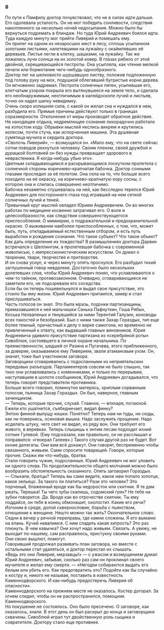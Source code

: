 ### 8 {-}

По пути к Памфилу доктор почувствовал, что не в силах идти дальше. Его одолевала усталость. Он не мог победить сонливости, следствия накопленного за несколько ночей недосыпания. Можно было бы вернуться подремать в блиндаж. Но туда Юрий Андреевич боялся идти. Туда каждую минуту мог прийти Ливерий и помешать ему.<br/> Он прилег на одном из незаросших мест в лесу, сплошь усыпанном золотыми листьями, налетевшими на лужайку с окаймлявших её деревьев. Листья легли в клетку, шашками, на лужайку. Так же ложились лучи солнца на их золотой ковер. В глазах рябило от этой двойной, скрещивающейся пестроты. Она усыпляла, как чтение мелкой печати или бормотание чего-нибудь однообразного.<br/> Доктор лег на шелковисто шуршавшую листву, положив подложенную под голову руку на мох, подушкой облегавший бугристые корни дерева. Он мгновенно задремал. Пестрота солнечных пятен, усыпившая его, клетчатым узором покрыла его вытянувшееся на земле тело, и сделала его необнаружимым, неотличимым в калейдоскопе лучей и листьев, точно он надел шапку невидимку.<br/> Очень скоро излишняя сила, с какой он желал сна и нуждался в нем, разбудила его. Прямые причины действуют только в границах соразмерности. Отклонения от меры производят обратное действие. Не находящее отдыха, недремлющее сознание лихорадочно работало на холостом ходу. Обрывки мыслей неслись вихрем и крутились колесом, почти стуча, как испорченная машина. Эта душевная сумятица мучила и сердила доктора.<br/> «Сволочь Ливерий», — возмущался он. «Мало ему, что на свете сейчас сотни поводов рехнуться человеку. Своим пленом, своей дружбой и дурацкой болтовней он без нужды превращает здорового в неврастеника. Я когда-нибудь убью его».<br/> Цветным складывающимся и раскрывающимся лоскутком пролетела с солнечной стороны коричнево-крапчатая бабочка. Доктор сонными глазами проследил за её полетом. Она села на то, что больше всего походило на её окраску, на коричнево-крапчатую кору сосны, с которою она и слилась совершенно неотличимо.<br/> Бабочка незаметно стушевалась на ней, как бесследно терялся Юрий Андреевич для постороннего глаза под игравшей на нем сеткой солнечных лучей и теней.<br/> Привычный круг мыслей овладел Юрием Андреевичем. Он во многих работах по медицине косвенно затрагивал его. О воле и целесообразности, как следствии совершенствующегося приспособления. О мимикрии, о подражательной и предохранительной окраске. О выживании наиболее приспособленных, о том, что, может быть, путь, откладываемый естественным отбором, и есть путь выработки и рождения сознания. Что такое субъект? Что такое объект? Как дать определение их тождества? В размышлениях доктора Дарвин встречался с Шеллингом, а пролетевшая бабочка с современной живописью, с импрессионистическим искусством. Он думал о творении, твари, творчестве и притворстве.<br/> И он снова уснул, и через минуту опять проснулся. Его разбудил тихий заглушенный говор невдалеке. Достаточно было нескольких долетевших слов, чтобы Юрий Андреевич понял, что уславливаются о чем-то тайном, противозаконном. Очевидно, сговаривающиеся не заметили его, не подозревали его соседства.<br/> Если бы он теперь пошевельнулся и выдал свое присутствие, это стоило бы ему жизни. Юрий Андреевич притаился, замер и стал прислушиваться.<br/> Часть голосов он знал. Это была мразь, подонки партизанщины, примазавшиеся к ней мальчишки Санька Пафнуткин, Гоша Рябых, Коська Нехваленых и тянувшийся за ними Терентий Галузин, коноводы всех пакостей и безобразий. Был с ними также Захар Гораздых, тип еще более темный, причастный к делу о варке самогона, но временно не привлеченный к ответу, как выдавший главных виновников. Юрия Андреевича удивило присутствие партизана из «серебряной роты» Сивоблюя, состоявшего в личной охране начальника. По преемственности, шедшей от Разина и Пугачева, этого приближенного, за доверие, оказываемое ему Ливерием, звали атамановым ухом. Он, значит, тоже был участником заговора.<br/> Заговорщики сговаривались с подосланными из неприятельских передовых разъездов. Парламентеров совсем не было слышно, так тихо они уславливались с изменниками, и только по перерывам, наступавшим в шопоте сообщников, Юрий Андреевич догадывался, что теперь говорят представители противника.<br/> Больше всего говорил, поминутно матерясь, хриплым сорванным голосом, пьяница Захар Гораздых. Он был, наверное, главным зачинщиком.<br/> — Теперь, которые прочие, слухай. Главное, — втихаря, потаюхой. Ежели кто ушатнется, съябедничает, видал финку?<br/> Энтою финкой выпущу кишки. Понятно? Теперь нам ни туды, ни сюды, как ни повернись, осиновая вышка. Надо заслужить прощение. Надо исделать штуку, чего свет не видал, из ряду вон. Они требуют его живого, в веревках. Теперь слышишь к энтим лесам подходит ихний сотник Гулевой. (Ему подсказали, как правильно, он не расслышал и поправился: «генерал Галеев».) Такого случая другой раз не будет. Вот ихние делегаты. Они вам всё докажут. Они говорят, беспременно чтобы связанного, живьем. Сами спросите товарищей. Говори, которые прочие. Скажи им что-нибудь, братва.<br/> Стали говорить чужие, подосланные. Юрий Андреевич не мог уловить ни одного слова. По продолжительности общего молчания можно было вообразить обстоятельность сказанного. Опять заговорил Гораздых.<br/> — Слыхали, братцы? Теперь вы сами видите, какое нам попало золотце, какое зельецо. За такого ли платиться? Рази это человек? Это порченый, блаженный вроде как бы недоросток или скитник. Я те дам ржать, Терешка! Ты чего зубы скалишь, содомский грех? Не тебе на зубки говорится. Да. Вроде как во отрочестве скитник. Ты ему поддайся, он тебя в конец обмонашит, охолостит. Какие его речи? Изгоним в среде, долой сквернословие, борьба с пьянством, отношение к женщине. Нешто можно так жить? Окончательное слово. Седни в вечер у речной переправы, где камни сложены. Я его выманю на елань. Кучей навалимся. С ним сладить какая хитрость? Это раз плюнуть. В чем кавычка? Они хочут надо живьем. Связать. А увижу, не выходит по-нашему, сам расправлюсь, пристукну своими руками.<br/> Они своих вышлют, помогут.<br/> Говоривший продолжал развивать план заговора, но вместе с остальными стал удаляться, и доктор перестал их слышать.<br/> «Ведь это они Ливерия, мерзавцы!» — с ужасом и возмущением думал Юрий Андреевич, забывая, сколько раз сам он проклинал своего мучителя и желал ему смерти. — «Негодяи собираются выдать его белым или убить его. Как предотвратить это? Подойти как бы случайно к костру и, никого не называя, поставить в известность Каменнодворского. И как-нибудь предостеречь Ливерия об опасности».<br/> Каменнодворского на прежнем месте не оказалось. Костер догорал. За огнем следил, чтобы он не распространился, помощник Каменнодворского.<br/> Но покушение не состоялось. Оно было пресечено. О заговоре, как оказалось, знали. В этот день он был раскрыт до конца и заговорщики схвачены. Сивоблюй играл тут двойственную роль сыщика и совратителя. Доктору стало еще противнее.

